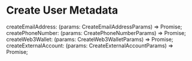 
# Create User Metadata

  createEmailAddress: (params: CreateEmailAddressParams) => Promise<EmailAddressResource>;
  createPhoneNumber: (params: CreatePhoneNumberParams) => Promise<PhoneNumberResource>;
  createWeb3Wallet: (params: CreateWeb3WalletParams) => Promise<Web3WalletResource>;
  createExternalAccount: (params: CreateExternalAccountParams) => Promise<ExternalAccountResource>;
